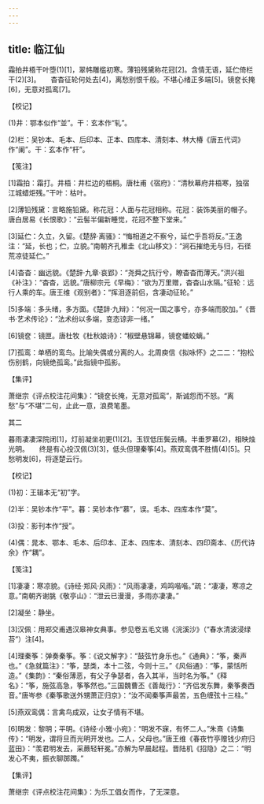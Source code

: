 ```yaml
---
---
---
```

title: 临江仙
---




霜拍井梧干叶堕(1)[1]，翠帏雕槛初寒。薄铅残黛称花冠[2]。含情无语，延伫倚栏干(2)[3]。　　杳杳征轮何处去[4]，离愁别恨千般。不堪心绪正多端[5]。镜奁长掩[6]，无意对孤鸾[7]。





【校记】


(1)井：鄂本似作“並”。干：玄本作“轧”。

(2)栏：吴钞本、毛本、后印本、正本、四库本、清刻本、林大椿《唐五代词》作“阑”。干：玄本作“杆”。





【笺注】


[1]霜拍：霜打。井梧：井栏边的梧桐。唐杜甫《宿府》：“清秋幕府井梧寒，独宿江城蜡炬残。”干叶：枯叶。

[2]薄铅残黛：言略施铅黛。称花冠：人面与花冠相称。花冠：装饰美丽的帽子。唐白居易《长恨歌》：“云髻半偏新睡觉，花冠不整下堂来。”

[3]延伫：久立，久留。《楚辞·离骚》：“悔相道之不察兮，延伫乎吾将反。”王逸注：“延，长也；伫，立貌。”南朝齐孔稚圭《北山移文》：“涧石摧绝无与归，石径荒凉徒延伫。”

[4]杳杳：幽远貌。《楚辞·九章·哀郢》：“尧舜之抗行兮，瞭杳杳而薄天。”洪兴祖《补注》：“杳杳，远貌。”唐柳宗元《早梅》：“欲为万里赠，杳杳山水隔。”征轮：远行人乘的车。唐王维《观别者》：“挥泪逐前侣，含凄动征轮。”

[5]多端：多头绪，多方面。《楚辞·九辩》：“何况一国之事兮，亦多端而胶加。”《晋书·艺术传论》：“法术纷以多端，变态谅非一绪。”

[6]镜奁：镜匣。唐杜牧《杜秋娘诗》：“椒壁悬锦幕，镜奁蟠蛟螭。”

[7]孤鸾：单栖的鸾鸟。比喻失偶或分离的人。北周庾信《拟咏怀》之二二：“抱松伤别鹤，向镜绝孤鸾。”此指镜中孤影。





【集评】


萧继宗《评点校注花间集》：“镜奁长掩，无意对孤鸾”，斯诚怨而不怒。“离愁”与“不堪”二句，止此一意，浪费笔墨。





其二


暮雨凄凄深院闭[1]，灯前凝坐初更(1)[2]。玉钗低压鬓云横。半垂罗幕(2)，相映烛光明。　　终是有心投汉佩(3)[3]，低头但理秦筝[4]。燕双鸾偶不胜情(4)[5]。只愁明发[6]，将逐楚云行。





【校记】


(1)初：王辑本无“初”字。

(2)半：吴钞本作“平”。暮：吴钞本作“慕”，误。毛本、四库本作“莫”。

(3)投：影刊本作“授”。

(4)偶：晁本、鄂本、毛本、后印本、正本、四库本、清刻本、四印斋本、《历代诗余》作“耦”。





【笺注】


[1]凄凄：寒凉貌。《诗经·郑风·风雨》：“风雨凄凄，鸡鸣喈喈。”疏：“凄凄，寒凉之意。”南朝齐谢朓《敬亭山》：“泄云已漫漫，多雨亦凄凄。”

[2]凝坐：静坐。

[3]汉佩：用郑交甫遇汉皋神女典事。参见卷五毛文锡《浣溪沙》（“春水清波浸绿苔”）注[4]。

[4]理秦筝：弹奏秦筝。筝：《说文解字》：“鼓弦竹身乐也。”《通典》：“筝，秦声也。”《急就篇注》：“筝，瑟类，本十二弦，今则十三。”《风俗通》：“筝，蒙恬所造。”《集韵》：“秦俗薄恶，有父子争瑟者，各入其半，当时名为筝。”《释名》：“筝，施弦高急，筝筝然也。”三国魏曹丕《善哉行》：“齐侣发东舞，秦筝奏西音。”唐岑参《秦筝歌送外甥萧正归京》：“汝不闻秦筝声最苦，五色缠弦十三柱。”

[5]燕双鸾偶：言禽鸟成双，让女子情有不堪。

[6]明发：黎明；平明。《诗经·小雅·小宛》：“明发不寐，有怀二人。”朱熹《诗集传》：“明发，谓将旦而光明开发也。二人，父母也。”唐王维《春夜竹亭赠钱少府归蓝田》：“羡君明发去，采蕨轻轩冕。”亦解为早晨起程。晋陆机《招隐》之二：“明发心不夷，振衣聊踯躅。”





【集评】


萧继宗《评点校注花间集》：为乐工倡女而作，了无深意。